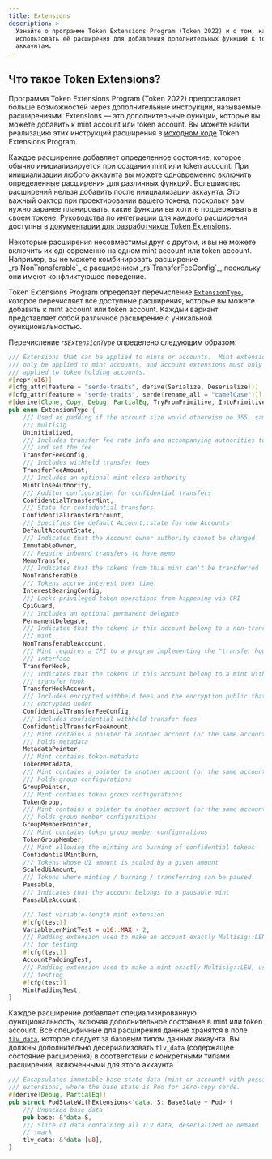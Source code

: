 ```yaml
---
title: Extensions
description: >-
  Узнайте о программе Token Extensions Program (Token 2022) и о том, как
  использовать её расширения для добавления дополнительных функций к токенам и
  аккаунтам.
---
```


## Что такое Token Extensions?

Программа Token Extensions Program (Token 2022) предоставляет больше
возможностей через дополнительные инструкции, называемые расширениями.
Extensions — это дополнительные функции, которые вы можете добавить к mint
account или token account. Вы можете найти реализацию этих инструкций расширения
в
[исходном коде](https://github.com/solana-program/token-2022/tree/main/program/src/extension)
Token Extensions Program.

Каждое расширение добавляет определенное состояние, которое обычно
инициализируется при создании mint или token account. При инициализации любого
аккаунта вы можете одновременно включить определенные расширения для различных
функций. Большинство расширений нельзя добавить после инициализации аккаунта.
Это важный фактор при проектировании вашего токена, поскольку вам нужно заранее
планировать, какие функции вы хотите поддерживать в своем токене. Руководства по
интеграции для каждого расширения доступны в
[документации для разработчиков Token Extensions](/developers/guides/token-extensions/getting-started).

<Callout type="info">
  Некоторые расширения несовместимы друг с другом, и вы не можете включить их
  одновременно на одном mint account или token account. Например, вы не можете
  комбинировать расширение
  _rs`NonTransferable`_ с
  расширением
  _rs`TransferFeeConfig`_, поскольку
  они имеют конфликтующее поведение.
</Callout>

Token Extensions Program определяет перечисление
[`ExtensionType`](https://github.com/solana-program/token-2022/blob/efd0c957fefbd79882d77df5fb2dac88c001249c/program/src/extension/mod.rs#L1059),
которое перечисляет все доступные расширения, которые вы можете добавить к mint
account или token account. Каждый вариант представляет собой различное
расширение с уникальной функциональностью.

Перечисление _rs`ExtensionType`_
определено следующим образом:

```rust title="Token Extensions"
/// Extensions that can be applied to mints or accounts.  Mint extensions must
/// only be applied to mint accounts, and account extensions must only be
/// applied to token holding accounts.
#[repr(u16)]
#[cfg_attr(feature = "serde-traits", derive(Serialize, Deserialize))]
#[cfg_attr(feature = "serde-traits", serde(rename_all = "camelCase"))]
#[derive(Clone, Copy, Debug, PartialEq, TryFromPrimitive, IntoPrimitive)]
pub enum ExtensionType {
    /// Used as padding if the account size would otherwise be 355, same as a
    /// multisig
    Uninitialized,
    /// Includes transfer fee rate info and accompanying authorities to withdraw
    /// and set the fee
    TransferFeeConfig,
    /// Includes withheld transfer fees
    TransferFeeAmount,
    /// Includes an optional mint close authority
    MintCloseAuthority,
    /// Auditor configuration for confidential transfers
    ConfidentialTransferMint,
    /// State for confidential transfers
    ConfidentialTransferAccount,
    /// Specifies the default Account::state for new Accounts
    DefaultAccountState,
    /// Indicates that the Account owner authority cannot be changed
    ImmutableOwner,
    /// Require inbound transfers to have memo
    MemoTransfer,
    /// Indicates that the tokens from this mint can't be transferred
    NonTransferable,
    /// Tokens accrue interest over time,
    InterestBearingConfig,
    /// Locks privileged token operations from happening via CPI
    CpiGuard,
    /// Includes an optional permanent delegate
    PermanentDelegate,
    /// Indicates that the tokens in this account belong to a non-transferable
    /// mint
    NonTransferableAccount,
    /// Mint requires a CPI to a program implementing the "transfer hook"
    /// interface
    TransferHook,
    /// Indicates that the tokens in this account belong to a mint with a
    /// transfer hook
    TransferHookAccount,
    /// Includes encrypted withheld fees and the encryption public that they are
    /// encrypted under
    ConfidentialTransferFeeConfig,
    /// Includes confidential withheld transfer fees
    ConfidentialTransferFeeAmount,
    /// Mint contains a pointer to another account (or the same account) that
    /// holds metadata
    MetadataPointer,
    /// Mint contains token-metadata
    TokenMetadata,
    /// Mint contains a pointer to another account (or the same account) that
    /// holds group configurations
    GroupPointer,
    /// Mint contains token group configurations
    TokenGroup,
    /// Mint contains a pointer to another account (or the same account) that
    /// holds group member configurations
    GroupMemberPointer,
    /// Mint contains token group member configurations
    TokenGroupMember,
    /// Mint allowing the minting and burning of confidential tokens
    ConfidentialMintBurn,
    /// Tokens whose UI amount is scaled by a given amount
    ScaledUiAmount,
    /// Tokens where minting / burning / transferring can be paused
    Pausable,
    /// Indicates that the account belongs to a pausable mint
    PausableAccount,

    /// Test variable-length mint extension
    #[cfg(test)]
    VariableLenMintTest = u16::MAX - 2,
    /// Padding extension used to make an account exactly Multisig::LEN, used
    /// for testing
    #[cfg(test)]
    AccountPaddingTest,
    /// Padding extension used to make a mint exactly Multisig::LEN, used for
    /// testing
    #[cfg(test)]
    MintPaddingTest,
}
```

Каждое расширение добавляет специализированную функциональность, включая
дополнительное состояние в mint или token account. Все специфичные для
расширения данные хранятся в поле
[`tlv_data`](https://github.com/solana-program/token-2022/blob/efd0c957fefbd79882d77df5fb2dac88c001249c/program/src/extension/mod.rs#L546),
которое следует за базовым типом данных аккаунта. Вы должны дополнительно
десериализовать `tlv_data`
(содержащее состояние расширения) в соответствии с конкретными типами
расширений, включенными для этого аккаунта.

```rust title="Token Extensions"
/// Encapsulates immutable base state data (mint or account) with possible
/// extensions, where the base state is Pod for zero-copy serde.
#[derive(Debug, PartialEq)]
pub struct PodStateWithExtensions<'data, S: BaseState + Pod> {
    /// Unpacked base data
    pub base: &'data S,
    /// Slice of data containing all TLV data, deserialized on demand
    // !mark
    tlv_data: &'data [u8],
}
```
